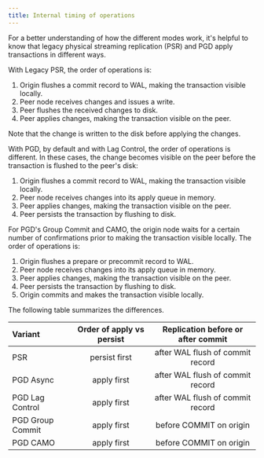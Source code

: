 ```yaml
---
title: Internal timing of operations
---
```


For a better understanding of how the different modes work, it's helpful to know
that legacy physical streaming replication (PSR) and PGD apply transactions in
different ways.

With Legacy PSR, the order of operations is:

1.   Origin flushes a commit record to WAL, making the transaction
    visible locally.
1.   Peer node receives changes and issues a write.
1.   Peer flushes the received changes to disk.
1.   Peer applies changes, making the transaction visible on the peer.

Note that the change is written to the disk before applying the changes.

With PGD, by default and with Lag Control, the order of operations is different.
In these cases, the change becomes visible on the peer before the transaction is
flushed to the peer's disk:

1.   Origin flushes a commit record to WAL, making the transaction
    visible locally.
1.   Peer node receives changes into its apply queue in memory.
1.   Peer applies changes, making the transaction visible on the peer.
1.   Peer persists the transaction by flushing to disk.

For PGD's Group Commit and CAMO, the origin node waits for a certain number of
confirmations prior to making the transaction visible locally. The order of
operations is:

1.   Origin flushes a prepare or precommit record to WAL.
1.   Peer node receives changes into its apply queue in memory.
1.   Peer applies changes, making the transaction visible on the peer.
1.   Peer persists the transaction by flushing to disk.
1.   Origin commits and makes the transaction visible locally.

The following table summarizes the differences.

| Variant          | Order of apply vs persist | Replication before or after commit |
|:-----------------|:-------------------------:|:----------------------------------:|
| PSR              |      persist first        |  after WAL flush of commit record  |
| PGD Async        |        apply first        |  after WAL flush of commit record  |
| PGD Lag Control  |        apply first        |  after WAL flush of commit record  |
| PGD Group Commit |        apply first        |      before COMMIT on origin       |
| PGD CAMO         |        apply first        |      before COMMIT on origin       |


